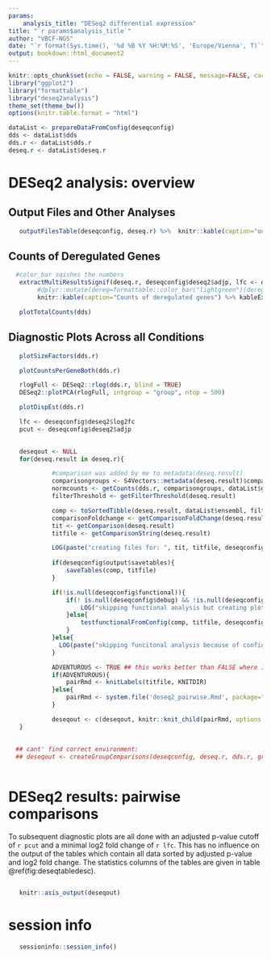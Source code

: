 ```yaml
---
params: 
    analysis_title: "DESeq2 differential expression"
title: "`r params$analysis_title`"
author: "VBCF-NGS"
date: "`r format(Sys.time(), '%d %B %Y %H:%M:%S', 'Europe/Vienna', T)`"
output: bookdown::html_document2
---
```


<style type="text/css">

.figure {
  border: 1px solid black;
  padding: 1em;
  margin-top: 1em;
  margin-bottom: 1em;
}

.figure .figure {
  border: 0px;
  padding: 0px;
  margin: 0px;
}

.book .book-body .page-wrapper .page-inner {
  max-width: 90%;
}

</style>



```r
knitr::opts_chunk$set(echo = FALSE, warning = FALSE, message=FALSE, cache=FALSE, cache.path=KNITDIR)
library("ggplot2")
library("formattable")
library("deseq2analysis")
theme_set(theme_bw())
options(knitr.table.format = "html") 
```

```r
dataList <- prepareDataFromConfig(deseqconfig)
dds <- dataList$dds
dds.r <- dataList$dds.r
deseq.r <- dataList$deseq.r
```

# DESeq2 analysis: overview


## Output Files and Other Analyses

```r
   outputFilesTable(deseqconfig, deseq.r) %>%  knitr::kable(caption="output files") %>% kableExtra::kable_styling(bootstrap_options = c("striped", "hover"), latex_options = "striped")
```


## Counts of Deregulated Genes
```r

  #color_bar sqishes the numbers
   extractMultiResultsSignif(deseq.r, deseqconfig$deseq2$adjp, lfc <- deseqconfig$deseq2$log2fc)  %>% 
        #dplyr::mutate(dereg=formattable::color_bar("lightgreen")(dereg), up=formattable::color_bar("lightyellow")(up), down=formattable::color_bar("lightorange")(down)) %>%
        knitr::kable(caption="Counts of deregulated genes") %>% kableExtra::kable_styling(bootstrap_options = c("striped", "hover"), latex_options = "striped")

```



```r
   plotTotalCounts(dds)
```

## Diagnostic Plots Across all Conditions

```r
   plotSizeFactors(dds.r)
```


```r
   plotCountsPerGeneBoth(dds.r)
```


```r
   rlogFull <- DESeq2::rlog(dds.r, blind = TRUE)
   DESeq2::plotPCA(rlogFull, intgroup = "group", ntop = 500)
```


```r
   plotDispEst(dds.r)
```

```r
   
   lfc <- deseqconfig$deseq2$log2fc
   pcut <- deseqconfig$deseq2$adjp 
   

   deseqout <- NULL
   for(deseq.result in deseq.r){

            #comparison was added by me to metadata(deseq.result)
            comparisongroups <- S4Vectors::metadata(deseq.result)$comparison[2:3]
            normcounts <- getCounts(dds.r, comparisongroups, dataList$grouping)
            filterThreshold <- getFilterThreshold(deseq.result)

            comp <- toSortedTibble(deseq.result, dataList$ensembl, filterThreshold, normcounts)
            comparisonFoldchange <- getComparisonFoldChange(deseq.result)
            tit <- getComparison(deseq.result)
            titfile <- getComparisonString(deseq.result)

            LOG(paste("creating files for: ", tit, titfile, deseqconfig$output$savetables ))
            
            if(deseqconfig$output$savetables){
                saveTables(comp, titfile)
            }

            if(!is.null(deseqconfig$functional)){
                if(! is.null(deseqconfig$debug) && !is.null(deseqconfig$debug$loadrds) && deseqconfig$debug$loadrds ){ #check deseqconfig for loadrds: TRUE
                    LOG("skipping functional analysis but creating plots from RDS")
                }else{
                    testfunctionalFromConfig(comp, titfile, deseqconfig, tit)
                }
            }else{
              LOG(paste("skipping funcitonal analysis because of config"))
            }

            ADVENTUROUS <- TRUE ## this works better than FALSE where I don't find any output files after the 1. loop.
            if(ADVENTUROUS){
                pairRmd <- knitLabels(titfile, KNITDIR)
            }else{
                pairRmd <- system.file('deseq2_pairwise.Rmd', package="deseq2analysis")
            }

            deseqout <- c(deseqout, knitr::knit_child(pairRmd, options = list(echo = FALSE, warning = FALSE, results = 'hide')))
   }
  
   
  ## cant' find correct environment:
  ## deseqout <- createGroupComparisons(deseqconfig, deseq.r, dds.r, grouping, ensembl)
   
```

# DESeq2 results: pairwise comparisons

To subsequent diagnostic plots are all done with 
an adjusted p-value cutoff of `r pcut` and a minimal
log2 fold change of `r lfc`. This has no influence on the output of the tables which contain all data
sorted by adjusted p-value and log2 fold change. The statistics columns of the tables are given in table \@ref(fig:deseqtabledesc).

```r
     

```


```r
   knitr::asis_output(deseqout)
```

# session info
```r
   sessioninfo::session_info()
```



